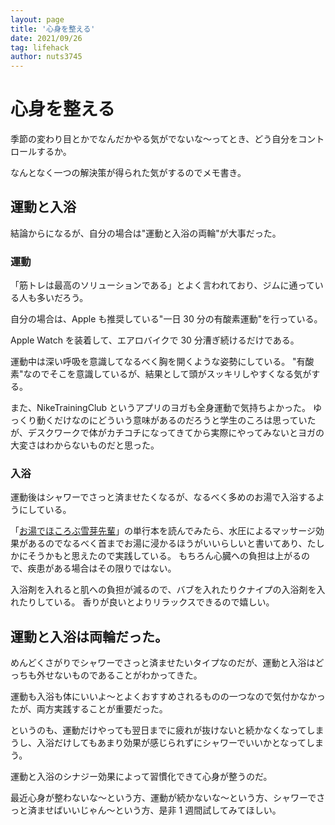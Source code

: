 ```yaml
---
layout: page
title: '心身を整える'
date: 2021/09/26
tag: lifehack
author: nuts3745
---
```


# 心身を整える

季節の変わり目とかでなんだかやる気がでないな〜ってとき、どう自分をコントロールするか。

なんとなく一つの解決策が得られた気がするのでメモ書き。

## 運動と入浴

結論からになるが、自分の場合は"運動と入浴の両輪"が大事だった。

### 運動

「筋トレは最高のソリューションである」とよく言われており、ジムに通っている人も多いだろう。

自分の場合は、Apple も推奨している"一日 30 分の有酸素運動"を行っている。

Apple Watch を装着して、エアロバイクで 30 分漕ぎ続けるだけである。

運動中は深い呼吸を意識してなるべく胸を開くような姿勢にしている。
"有酸素"なのでそこを意識しているが、結果として頭がスッキリしやすくなる気がする。

また、NikeTrainingClub というアプリのヨガも全身運動で気持ちよかった。
ゆっくり動くだけなのにどういう意味があるのだろうと学生のころは思っていたが、デスクワークで体がカチコチになってきてから実際にやってみないとヨガの大変さはわからないものだと思った。

### 入浴

運動後はシャワーでさっと済ませたくなるが、なるべく多めのお湯で入浴するようにしている。

「[お湯でほころぶ雪芽先輩](https://twitter.com/igoshowgi/status/1381518025585610754?s=20)」の単行本を読んでみたら、水圧によるマッサージ効果があるのでなるべく首までお湯に浸かるほうがいいらしいと書いてあり、たしかにそうかもと思えたので実践している。
もちろん心臓への負担は上がるので、疾患がある場合はその限りではない。

入浴剤を入れると肌への負担が減るので、バブを入れたりクナイプの入浴剤を入れたりしている。
香りが良いとよりリラックスできるので嬉しい。

## 運動と入浴は両輪だった。

めんどくさがりでシャワーでさっと済ませたいタイプなのだが、運動と入浴はどっちも外せないものであることがわかってきた。

運動も入浴も体にいいよ〜とよくおすすめされるものの一つなので気付かなかったが、両方実践することが重要だった。

というのも、運動だけやっても翌日までに疲れが抜けないと続かなくなってしまうし、入浴だけしてもあまり効果が感じられずにシャワーでいいかとなってしまう。

運動と入浴のシナジー効果によって習慣化できて心身が整うのだ。

最近心身が整わないな〜という方、運動が続かないな〜という方、シャワーでさっと済ませばいいじゃん〜という方、是非 1 週間試してみてほしい。
